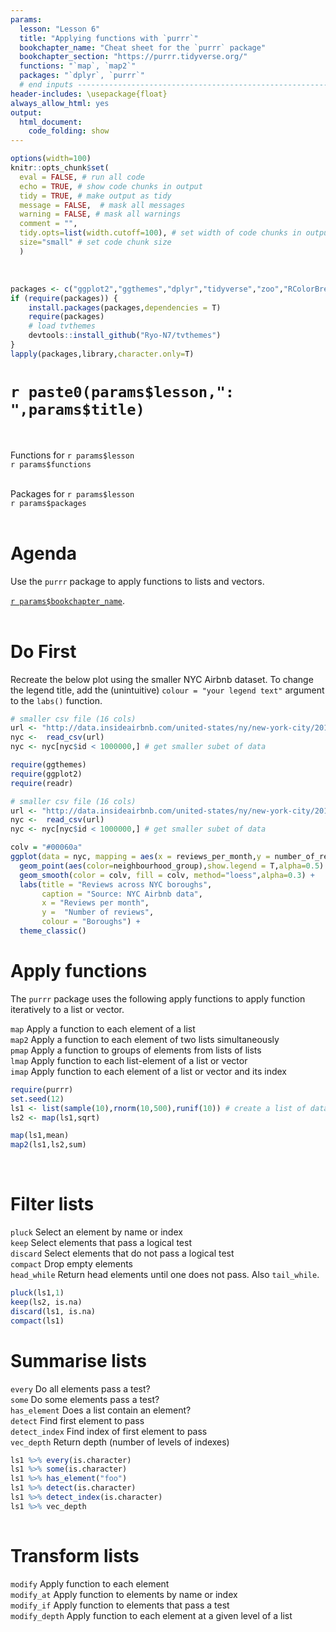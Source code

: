 ```yaml
---
params:
  lesson: "Lesson 6"
  title: "Applying functions with `purrr`"
  bookchapter_name: "Cheat sheet for the `purrr` package"    
  bookchapter_section: "https://purrr.tidyverse.org/"  
  functions: "`map`, `map2`"
  packages: "`dplyr`, `purrr`"      
  # end inputs ---------------------------------------------------------------
header-includes: \usepackage{float}
always_allow_html: yes
output:
  html_document:
    code_folding: show
---
```

  
```r
options(width=100)
knitr::opts_chunk$set(
  eval = FALSE, # run all code
  echo = TRUE, # show code chunks in output 
  tidy = TRUE, # make output as tidy
  message = FALSE,  # mask all messages
  warning = FALSE, # mask all warnings 
  comment = "",
  tidy.opts=list(width.cutoff=100), # set width of code chunks in output
  size="small" # set code chunk size
  )
```
\

<!-- install packages -->
```r
packages <- c("ggplot2","ggthemes","dplyr","tidyverse","zoo","RColorBrewer","viridis","plyr")   
if (require(packages)) {
    install.packages(packages,dependencies = T)
    require(packages)
    # load tvthemes
    devtools::install_github("Ryo-N7/tvthemes")
}
lapply(packages,library,character.only=T)  
```

<!-- ____________________________________________________________________________ -->
<!-- ____________________________________________________________________________ -->
<!-- ____________________________________________________________________________ -->
<!-- start body -->

# `r paste0(params$lesson,": ",params$title)`    
\  

Functions for `r params$lesson`  
`r params$functions`    
\    

Packages for `r params$lesson`          
`r params$packages`        
\    

# Agenda 

Use the `purrr` package to apply functions to lists and vectors.    

[`r params$bookchapter_name`](`r params$bookchapter_section`).      
\  

<!--  end yaml template------------------------------------------------------- -->  

# Do First    

Recreate the below plot using the smaller NYC Airbnb dataset. To change the legend title, add the (unintuitive) `colour = "your legend text"` argument to the `labs()` function.  

```r
# smaller csv file (16 cols)
url <- "http://data.insideairbnb.com/united-states/ny/new-york-city/2019-06-02/visualisations/listings.csv"
nyc <-  read_csv(url)
nyc <- nyc[nyc$id < 1000000,] # get smaller subet of data
```

```r
require(ggthemes)
require(ggplot2)
require(readr)

# smaller csv file (16 cols)
url <- "http://data.insideairbnb.com/united-states/ny/new-york-city/2019-06-02/visualisations/listings.csv"
nyc <-  read_csv(url)
nyc <- nyc[nyc$id < 1000000,] # get smaller subet of data

colv = "#00060a"
ggplot(data = nyc, mapping = aes(x = reviews_per_month,y = number_of_reviews)) +
  geom_point(aes(color=neighbourhood_group),show.legend = T,alpha=0.5) +
  geom_smooth(color = colv, fill = colv, method="loess",alpha=0.3) +
  labs(title = "Reviews across NYC boroughs",
       caption = "Source: NYC Airbnb data",
       x = "Reviews per month",
       y =  "Number of reviews",
       colour = "Boroughs") +
  theme_classic()

```

# Apply functions  

The `purrr` package uses the following apply functions to apply function iteratively to a list or vector.  

`map` Apply a function to each element of a list  
`map2` Apply a function to each element of two lists simultaneously  
`pmap` Apply a function to groups of elements from lists of lists  
`lmap` Apply function to each list-element of a list or vector    
`imap` Apply function to each element of a list or vector and its index  

```r
require(purrr)
set.seed(12)
ls1 <- list(sample(10),rnorm(10,500),runif(10)) # create a list of data
ls2 <- map(ls1,sqrt) 

map(ls1,mean)
map2(ls1,ls2,sum)

```
\  

# Filter lists 
`pluck` Select an element by name or index  
`keep` Select elements that pass a logical test   
`discard` Select elements that do not pass a logical test  
`compact` Drop empty elements  
`head_while` Return head elements until one does not pass. Also `tail_while`.   

```r
pluck(ls1,1)
keep(ls2, is.na)
discard(ls1, is.na)
compact(ls1)

```

# Summarise lists  

`every` Do all elements pass a test?   
`some` Do some elements pass a test?  
`has_element` Does a list contain an element?  
`detect` Find first element to pass  
`detect_index` Find index of first element to pass  
`vec_depth` Return depth (number of levels of indexes)  
  
```r
ls1 %>% every(is.character)
ls1 %>% some(is.character)
ls1 %>% has_element("foo")
ls1 %>% detect(is.character)
ls1 %>% detect_index(is.character)
ls1 %>% vec_depth
 
```

# Transform lists   

`modify` Apply function to each element  
`modify_at` Apply function to elements by name or index  
`modify_if` Apply function to elements that pass a test  
`modify_depth` Apply function to each element at a given level of a list  
```r

```

